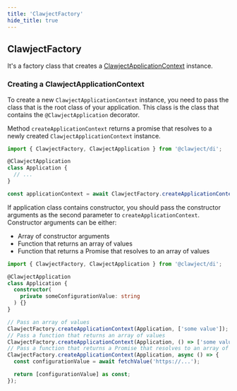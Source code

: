 ```yaml
---
title: 'ClawjectFactory'
hide_title: true
---
```


## ClawjectFactory

It's a factory class that creates a [ClawjectApplicationContext](/docs/overview/clawject-application-context.mdx) instance.

### Creating a ClawjectApplicationContext

To create a new `ClawjectApplicationContext` instance, you need to pass the class that is the root class of your application.
This class is the class that contains the `@ClawjectApplication` decorator.

Method `createApplicationContext` returns a promise that resolves to a newly created `ClawjectApplicationContext` instance.

```typescript
import { ClawjectFactory, ClawjectApplication } from '@clawject/di';

@ClawjectApplication
class Application {
  // ...
}

const applicationContext = await ClawjectFactory.createApplicationContext(Application);
```

If application class contains constructor, you should pass the constructor arguments as the second parameter to `createApplicationContext`.
Constructor arguments can be either:
- Array of constructor arguments
- Function that returns an array of values
- Function that returns a Promise that resolves to an array of values

```typescript
import { ClawjectFactory, ClawjectApplication } from '@clawject/di';

@ClawjectApplication
class Application {
  constructor(
    private someConfigurationValue: string
  ) {}
}

// Pass an array of values
ClawjectFactory.createApplicationContext(Application, ['some value']);
// Pass a function that returns an array of values
ClawjectFactory.createApplicationContext(Application, () => ['some value'] as const);
// Pass a function that returns a Promise that resolves to an array of values
ClawjectFactory.createApplicationContext(Application, async () => {
  const configurationValue = await fetchValue('https://...');

  return [configurationValue] as const;
});
```





